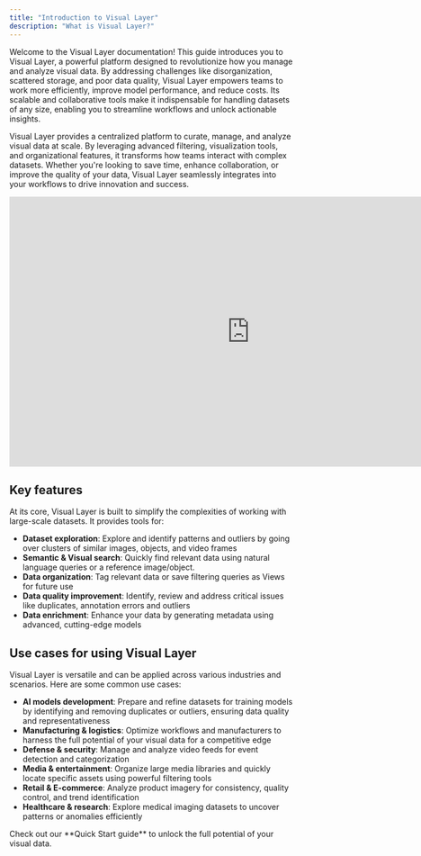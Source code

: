 ```yaml
---
title: "Introduction to Visual Layer"
description: "What is Visual Layer?"
---
```


Welcome to the Visual Layer documentation! This guide introduces you to Visual Layer, a powerful platform designed to revolutionize how you manage and analyze visual data. By addressing challenges like disorganization, scattered storage, and poor data quality, Visual Layer empowers teams to work more efficiently, improve model performance, and reduce costs. Its scalable and collaborative tools make it indispensable for handling datasets of any size, enabling you to streamline workflows and unlock actionable insights.

Visual Layer provides a centralized platform to curate, manage, and analyze visual data at scale. By leveraging advanced filtering, visualization tools, and organizational features, it transforms how teams interact with complex datasets. Whether you're looking to save time, enhance collaboration, or improve the quality of your data, Visual Layer seamlessly integrates into your workflows to drive innovation and success.

<iframe
  width="854"
  height="480"
  src="https://www.youtube.com/embed/jucr1Dar_Qw"
  title="Unlock the Value of Your Visual Data with Visual Layer"
  frameborder="0"
  allow="autoplay; encrypted-media"
  allowfullscreen
></iframe>



## Key features

At its core, Visual Layer is built to simplify the complexities of working with large-scale datasets. It provides tools for:

- **Dataset exploration**: Explore and identify patterns and outliers by going over clusters of similar images, objects, and video frames
- **Semantic & Visual search**: Quickly find relevant data using natural language queries or a reference image/object.
- **Data organization**: Tag relevant data or save filtering queries as Views for future use
- **Data quality improvement**: Identify, review and address critical issues like duplicates, annotation errors and outliers
- **Data enrichment**: Enhance your data by generating metadata using advanced, cutting-edge models



## Use cases for using Visual Layer

Visual Layer is versatile and can be applied across various industries and scenarios. Here are some common use cases:

- **AI models development**: Prepare and refine datasets for training models by identifying and removing duplicates or outliers, ensuring data quality and representativeness
- **Manufacturing & logistics**: Optimize workflows and manufacturers to harness the full potential of your visual data for a competitive edge
- **Defense & security**: Manage and analyze video feeds for event detection and categorization
- **Media & entertainment**: Organize large media libraries and quickly locate specific assets using powerful filtering tools
- **Retail & E-commerce**: Analyze product imagery for consistency, quality control, and trend identification
- **Healthcare & research**: Explore medical imaging datasets to uncover patterns or anomalies efficiently


<Card title="Ready to dive in?" icon="filter" href="https://dash.readme.com/project/visual-layer2/v1.0/docs/quick-start-1">
    Check out our **Quick Start guide** to unlock the full potential of your visual data.
  </Card>